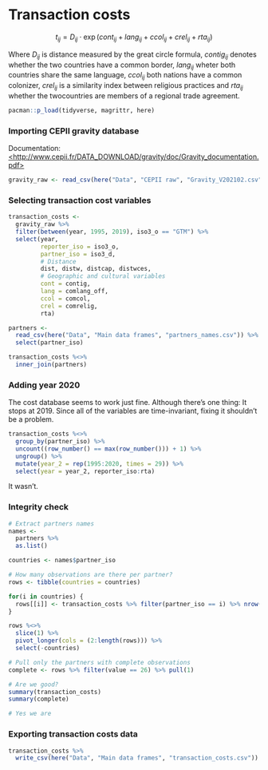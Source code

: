 # Transaction costs

$$
t_{ij}= D_{ij} \cdot \exp(cont_{ij} + lang_{ij} + ccol_{ij} + crel_{ij} + rta_{ij})
$$

Where $D_{ij}$ is distance measured by the great circle formula, $contig_{ij}$ denotes whether the two countries have a common border, $lang_{ij}$ wheter both countries share the same language, $ccol_{ij}$ both nations have a common colonizer, $crel_{ij}$ is a similarity index between religious practices and $rta_{ij}$ whether the twocountries are members of a regional trade agreement.

```r
pacman::p_load(tidyverse, magrittr, here)
```

### Importing CEPII gravity database

Documentation: [\<http://www.cepii.fr/DATA_DOWNLOAD/gravity/doc/Gravity_documentation.pdf>](http://www.cepii.fr/DATA_DOWNLOAD/gravity/doc/Gravity_documentation.pdf){.uri}

```r
gravity_raw <- read_csv(here("Data", "CEPII raw", "Gravity_V202102.csv"))
```

### Selecting transaction cost variables

```r
transaction_costs <- 
  gravity_raw %>% 
  filter(between(year, 1995, 2019), iso3_o == "GTM") %>% 
  select(year, 
         reporter_iso = iso3_o, 
         partner_iso = iso3_d, 
         # Distance
         dist, distw, distcap, distwces,
         # Geographic and cultural variables
         cont = contig,
         lang = comlang_off, 
         ccol = comcol,
         crel = comrelig,
         rta)

partners <- 
  read_csv(here("Data", "Main data frames", "partners_names.csv")) %>% 
  select(partner_iso)

transaction_costs %<>% 
  inner_join(partners)
```

### Adding year 2020

The cost database seems to work just fine. Although there's one thing: It stops at 2019. Since all of the variables are time-invariant, fixing it shouldn't be a problem.

```r
transaction_costs %<>% 
  group_by(partner_iso) %>%
  uncount((row_number() == max(row_number())) + 1) %>% 
  ungroup() %>% 
  mutate(year_2 = rep(1995:2020, times = 29)) %>% 
  select(year = year_2, reporter_iso:rta)
```

It wasn't.

### Integrity check

```r
# Extract partners names
names <- 
  partners %>% 
  as.list()

countries <- names$partner_iso

# How many observations are there per partner?
rows <- tibble(countries = countries)

for(i in countries) {
  rows[[i]] <- transaction_costs %>% filter(partner_iso == i) %>% nrow()
}

rows %<>% 
  slice(1) %>% 
  pivot_longer(cols = (2:length(rows))) %>% 
  select(-countries)

# Pull only the partners with complete observations
complete <- rows %>% filter(value == 26) %>% pull(1)

# Are we good?
summary(transaction_costs)
summary(complete)

# Yes we are
```

### Exporting transaction costs data

```r
transaction_costs %>% 
  write_csv(here("Data", "Main data frames", "transaction_costs.csv"))
```
